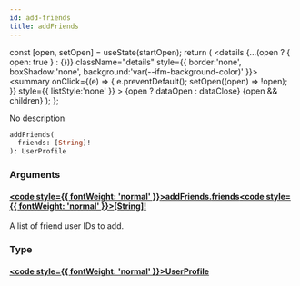 ```yaml
---
id: add-friends
title: addFriends
---
```









  const [open, setOpen] = useState(startOpen);
  return (
    <details {...(open ? { open: true } : {})} className="details" style={{ border:'none', boxShadow:'none', background:'var(--ifm-background-color)' }}>
      <summary
        onClick={(e) => {
          e.preventDefault();
          setOpen((open) => !open);
        }}
        style={{ listStyle:'none' }}
      >
      {open ? dataOpen : dataClose}
      </summary>
      {open && children}
    </details>
  );
};








No description


```graphql
addFriends(
  friends: [String]!
): UserProfile
```




### Arguments

#### [<code style={{ fontWeight: 'normal' }}>addFriends.<b>friends</b></code>](#)<Bullet />[<code style={{ fontWeight: 'normal' }}><b>[String]!</b></code>](/api/types/scalars/string) <Badge class="badge badge--secondary badge--non_null" text="non-null"/> <Badge class="badge badge--secondary " text="scalar"/> 
A list of friend user IDs to add.


### Type

#### [<code style={{ fontWeight: 'normal' }}><b>UserProfile</b></code>](/api/types/objects/user-profile) <Badge class="badge badge--secondary " text="object"/>